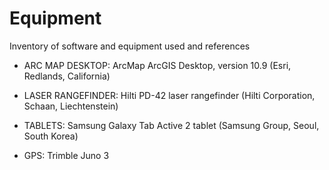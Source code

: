 # Equipment {#equipment}

Inventory of software and equipment used and references



- ARC MAP DESKTOP: ArcMap ArcGIS Desktop, version 10.9 (Esri, Redlands, California)

- LASER RANGEFINDER: Hilti PD-42 laser rangefinder (Hilti Corporation, Schaan, Liechtenstein)

- TABLETS: Samsung Galaxy Tab Active 2 tablet (Samsung Group, Seoul, South Korea)

- GPS: Trimble Juno 3